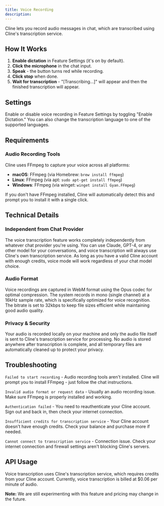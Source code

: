 ```yaml
---
title: Voice Recording
description:
---
```


Cline lets you record audio messages in chat, which are transcribed using Cline's transcription service.

## How It Works

1. **Enable dictation** in Feature Settings (it's on by default).
2. **Click the microphone** in the chat input.
3. **Speak** - the button turns red while recording.
4. **Click stop** when done.
5. **Wait for transcription** - "[Transcribing...]" will appear and then the finished transcription will appear.

## Settings

Enable or disable voice recording in Feature Settings by toggling "Enable Dictation." You can also change the transcription language to one of the supported languages.

## Requirements

### Audio Recording Tools

Cline uses FFmpeg to capture your voice across all platforms:

-   **macOS**: FFmpeg (via Homebrew: `brew install ffmpeg`)
-   **Linux**: FFmpeg (via apt: `sudo apt-get install ffmpeg`)
-   **Windows**: FFmpeg (via winget: `winget install Gyan.FFmpeg`)

If you don't have FFmpeg installed, Cline will automatically detect this and prompt you to install it with a single click.

## Technical Details

### Independent from Chat Provider

The voice transcription feature works completely independently from whatever chat provider you're using. You can use Claude, GPT-4, or any other model for your conversations, and voice transcription will always use Cline's own transcription service. As long as you have a valid Cline account with enough credits, voice mode will work regardless of your chat model choice.

### Audio Format

Voice recordings are captured in WebM format using the Opus codec for optimal compression. The system records in mono (single channel) at a 16kHz sample rate, which is specifically optimized for voice recognition. The bitrate is set to 32kbps to keep file sizes efficient while maintaining good audio quality.

### Privacy & Security

Your audio is recorded locally on your machine and only the audio file itself is sent to Cline's transcription service for processing. No audio is stored anywhere after transcription is complete, and all temporary files are automatically cleaned up to protect your privacy.

## Troubleshooting

`Failed to start recording` - Audio recording tools aren't installed. Cline will prompt you to install FFmpeg - just follow the chat instructions.

`Invalid audio format or request data` - Usually an audio recording issue. Make sure FFmpeg is properly installed and working.

`Authentication failed` - You need to reauthenticate your Cline account. Sign out and back in, then check your internet connection.

`Insufficient credits for transcription service` - Your Cline account doesn't have enough credits. Check your balance and purchase more if needed.

`Cannot connect to transcription service` - Connection issue. Check your internet connection and firewall settings aren't blocking Cline's servers.

## API Usage

Voice transcription uses Cline's transcription service, which requires credits from your Cline account. Currently, voice transcription is billed at $0.06 per minute of audio.

**Note:** We are still experimenting with this feature and pricing may change in the future.
